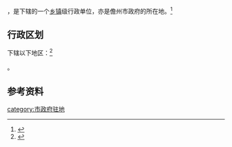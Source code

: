 {{中国乡级行政区|46/90/03/100/000}}

'''{{PAGENAMEBASE}}'''，是{{PRC admin/fullname|46/90/03/100/000|3}}下辖的一个[[乡镇|乡镇]]级行政单位，亦是儋州市政府的所在地。<ref>{{PRC admin/ref sgc|{{PRC admin/parent|46/90/03/100/000}}}}</ref>

== 行政区划 ==

{{PAGENAMEBASE}}下辖以下地区：<ref>{{PRC admin/ref sgc|46/90/03/100/000}}</ref>

{{PRC admin/children|46/90/03/100/000}}。

== 参考资料 ==

{{reflist}}

{{行政区划小作品}}
{{PRC admin/navcat|46/90/03/100/000}}
[[category:市政府驻地|category:市政府驻地]]